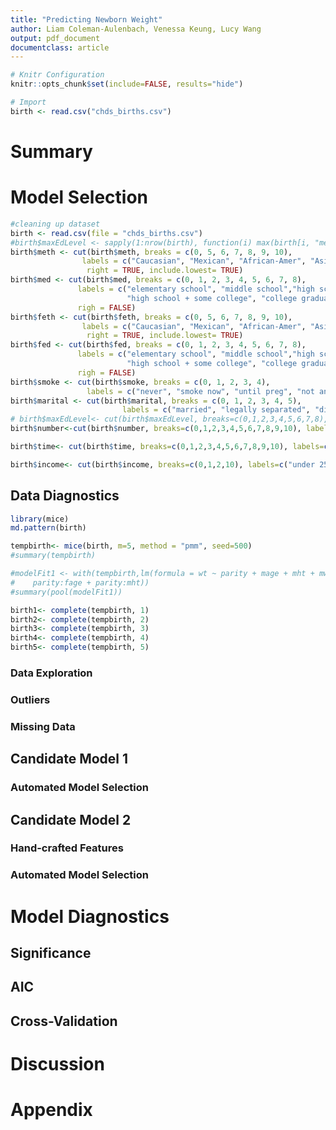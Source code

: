 ```yaml
---
title: "Predicting Newborn Weight"
author: Liam Coleman-Aulenbach, Venessa Keung, Lucy Wang
output: pdf_document
documentclass: article
---
```


```r
# Knitr Configuration
knitr::opts_chunk$set(include=FALSE, results="hide")

```

```r
# Import
birth <- read.csv("chds_births.csv")
```

# Summary



# Model Selection

```r
#cleaning up dataset
birth <- read.csv(file = "chds_births.csv")
#birth$maxEdLevel <- sapply(1:nrow(birth), function(i) max(birth[i, "med"], birth[i, "fed"]))
birth$meth <- cut(birth$meth, breaks = c(0, 5, 6, 7, 8, 9, 10), 
                labels = c("Caucasian", "Mexican", "African-Amer", "Asian", "Mixed", "Other"),
                 right = TRUE, include.lowest= TRUE)
birth$med <- cut(birth$med, breaks = c(0, 1, 2, 3, 4, 5, 6, 7, 8), 
               labels = c("elementary school", "middle school","high school", "high shcool+ trade school",
                          "high school + some college", "college graduate", "trade school", "high school unclear"),
               righ = FALSE)
birth$feth <- cut(birth$feth, breaks = c(0, 5, 6, 7, 8, 9, 10), 
                labels = c("Caucasian", "Mexican", "African-Amer", "Asian", "Mixed", "Other"),
                 right = TRUE, include.lowest= TRUE)
birth$fed <- cut(birth$fed, breaks = c(0, 1, 2, 3, 4, 5, 6, 7, 8), 
               labels = c("elementary school", "middle school","high school", "high shcool+ trade school",
                          "high school + some college", "college graduate", "trade school", "high school unclear"),
               righ = FALSE)
birth$smoke <- cut(birth$smoke, breaks = c(0, 1, 2, 3, 4), 
                 labels = c("never", "smoke now", "until preg", "not anymore"), right=FALSE)
birth$marital <- cut(birth$marital, breaks = c(0, 1, 2, 3, 4, 5), 
                         labels = c("married", "legally separated", "divorced", "widowed", "never married"))
# birth$maxEdLevel<- cut(birth$maxEdLevel, breaks=c(0,1,2,3,4,5,6,7,8), labels=c("elementary","middle","high", "high+trade", "high +some college", "college grad", "trade school", "high school unclear"), right=FALSE)
birth$number<-cut(birth$number, breaks=c(0,1,2,3,4,5,6,7,8,9,10), labels=c("never smoked","1-4","5-9", "10-14", "15-19", "20-29", "30-39", "40-60", "more than 60", "smoked but don't know how much"), right=FALSE)

birth$time<- cut(birth$time, breaks=c(0,1,2,3,4,5,6,7,8,9,10), labels=c("never smoked","still smokes","during pregnancy", "less than a year", "1- 2 years", "2-3 years", "3-4 years", "5-9 years", "more than 10 years", "quit but don't know when"), right=FALSE)

birth$income<- cut(birth$income, breaks=c(0,1,2,10), labels=c("under 2500","2500-4999","5000-over 25000"), right=FALSE)

```

## Data Diagnostics

```r
library(mice)
md.pattern(birth)

tempbirth<- mice(birth, m=5, method = "pmm", seed=500)
#summary(tempbirth)

#modelFit1 <- with(tempbirth,lm(formula = wt ~ parity + mage + mht + mwt + feth + fage + time + 
#    parity:fage + parity:mht))
#summary(pool(modelFit1))

birth1<- complete(tempbirth, 1)
birth2<- complete(tempbirth, 2)
birth3<- complete(tempbirth, 3)
birth4<- complete(tempbirth, 4)
birth5<- complete(tempbirth, 5)
```

### Data Exploration

### Outliers

### Missing Data


## Candidate Model 1

### Automated Model Selection


## Candidate Model 2

### Hand-crafted Features

### Automated Model Selection



# Model Diagnostics

## Significance


## AIC


## Cross-Validation


# Discussion



# Appendix
```r
```
